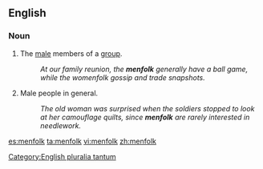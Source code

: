 ==English==

===Noun===
{{en-plural-noun}}

# The [[male]] members of a [[group]].
#:''At our family reunion, the '''menfolk''' generally have a ball game, while the womenfolk gossip and trade snapshots.''
# Male people in general.
#:''The old woman was surprised when the soldiers stopped to look at her camouflage quilts, since '''menfolk''' are rarely interested in needlework.''

[[Category:English pluralia tantum]]

[[es:menfolk]]
[[ta:menfolk]]
[[vi:menfolk]]
[[zh:menfolk]]